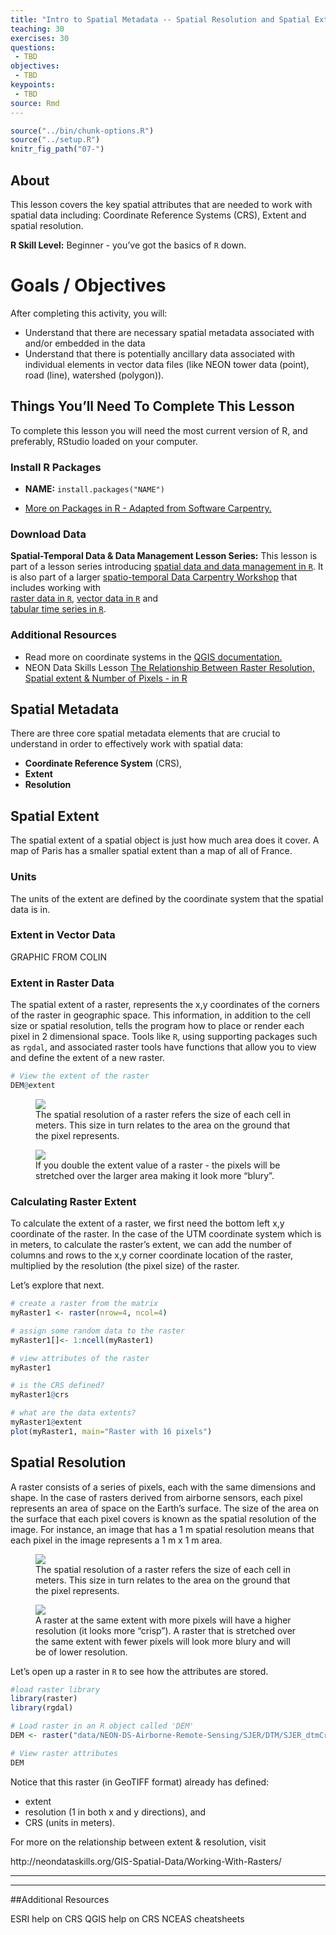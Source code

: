 ```yaml
---
title: "Intro to Spatial Metadata -- Spatial Resolution and Spatial Extent"
teaching: 30
exercises: 30
questions:
 - TBD
objectives:
 - TBD
keypoints:
 - TBD
source: Rmd
---
```



```r
source("../bin/chunk-options.R")
source("../setup.R")
knitr_fig_path("07-")
```



## About

This lesson covers the key spatial attributes that are needed to work with
spatial data including: Coordinate Reference Systems (CRS), Extent and spatial resolution.

**R Skill Level:** Beginner - you've got the basics of `R` down.



# Goals / Objectives

After completing this activity, you will:

* Understand that there are necessary spatial metadata associated with and/or
embedded in the data
* Understand that there is potentially ancillary data associated with individual
elements in vector data files (like NEON tower data (point), road (line), watershed (polygon)).


## Things You’ll Need To Complete This Lesson
To complete this lesson you will need the most current version of R, and
preferably, RStudio loaded on your computer.

### Install R Packages

* **NAME:** `install.packages("NAME")`

* [More on Packages in R - Adapted from Software Carpentry.]({{site.baseurl}}R/Packages-In-R/)

### Download Data



**Spatial-Temporal Data & Data Management Lesson Series:** This lesson is part
of a lesson series introducing
[spatial data and data management in `R` ]({{ site.baseurl }}tutorial/URL).
It is also part of a larger
[spatio-temporal Data Carpentry Workshop ]({{ site.baseurl }}workshops/spatio-temporal-workshop)
that includes working with  
[raster data in `R` ]({{ site.baseurl }}tutorial/spatial-raster-series),
[vector data in `R` ]({{ site.baseurl }}tutorial/spatial-vector-series)
and  
[tabular time series in `R` ]({{ site.baseurl }}tutorial/tabular-time-series).

### Additional Resources
* Read more on coordinate systems in the
<a href="http://docs.qgis.org/2.0/en/docs/gentle_gis_introduction/coordinate_reference_systems.html" target="_blank">
QGIS documentation.</a>
* NEON Data Skills Lesson <a href="{{ site.baseurl }}/GIS-Spatial-Data/Working-With-Rasters/" target="_blank">The Relationship Between Raster Resolution, Spatial extent & Number of Pixels - in R</a>



## Spatial Metadata
There are three core spatial metadata elements that are crucial to understand
in order to effectively work with spatial data:

* **Coordinate Reference System** (CRS),
* **Extent**
* **Resolution**



## Spatial Extent
The spatial extent of a spatial object is just how much area does it cover. A
map of Paris has a smaller spatial extent than a map of all of France.  

### Units
The units of the extent are defined by the coordinate system that the spatial
data is in.  

### Extent in Vector Data
GRAPHIC FROM COLIN

### Extent in Raster Data
The spatial extent of a raster, represents the x,y coordinates of the corners
of the raster in geographic space. This information, in addition to the cell
size or spatial resolution, tells the program how to place or render each pixel
in 2 dimensional space.  Tools like `R`, using supporting packages such as
`rgdal`, and associated raster tools have functions that allow you to view and
define the extent of a new raster.

``` r
# View the extent of the raster
DEM@extent

```

<figure>
    <a href="{{ site.baseurl }}/images/hyperspectral/pixelDetail.png">
    <img src="{{ site.baseurl }}/images/hyperspectral/pixelDetail.png"></a>
    <figcaption>The spatial resolution of a raster refers the size of each cell
    in meters. This size in turn relates to the area on the ground that the pixel
    represents.</figcaption>
</figure>


<figure>
    <img src="{{ site.baseurl }}/images/spatialData/raster2.png">
    <figcaption>If you double the extent value of a raster - the pixels will be
    stretched over the larger area making it look more "blury".
    </figcaption>
</figure>

### Calculating Raster Extent
To calculate the extent of a raster, we first need the bottom left x,y
coordinate of the raster. In
the case of the UTM coordinate system which is in meters, to calculate
the raster's extent, we can add the number of columns and rows to the x,y corner
coordinate location of the raster, multiplied by the resolution (the pixel size)
of the raster.

Let's explore that next.

``` r
# create a raster from the matrix
myRaster1 <- raster(nrow=4, ncol=4)

# assign some random data to the raster
myRaster1[]<- 1:ncell(myRaster1)

# view attributes of the raster
myRaster1

# is the CRS defined?
myRaster1@crs

# what are the data extents?
myRaster1@extent
plot(myRaster1, main="Raster with 16 pixels")

```

## Spatial Resolution
A raster consists of a series of pixels, each with the same dimensions
and shape. In the case of rasters derived from airborne sensors, each pixel
represents an area of space on the Earth's surface. The size of the area on the
surface that each pixel covers is known as the spatial resolution of the image.
For instance, an image that has a 1 m spatial resolution means that each pixel in
the image represents a 1 m x 1 m area.

<figure>
    <a href="{{ site.baseurl }}/images/hyperspectral/pixelDetail.png">
    <img src="{{ site.baseurl }}/images/hyperspectral/pixelDetail.png"></a>
    <figcaption>The spatial resolution of a raster refers the size of each cell
    in meters. This size in turn relates to the area on the ground that the pixel
    represents.</figcaption>
</figure>

<figure>
    <img src="{{ site.baseurl }}/images/spatialData/raster1.png">
    <figcaption>A raster at the same extent with more pixels will have a higher
    resolution (it looks more "crisp"). A raster that is stretched over the same
    extent with fewer pixels will look more blury and will be of lower resolution.
    </figcaption>
</figure>

Let's open up a raster in `R` to see how the attributes are stored.

``` r
#load raster library
library(raster)
library(rgdal)

# Load raster in an R object called 'DEM'
DEM <- raster("data/NEON-DS-Airborne-Remote-Sensing/SJER/DTM/SJER_dtmCrop.tif")  

# View raster attributes
DEM

```

Notice that this raster (in GeoTIFF format) already has defined:

* extent
* resolution (1 in both x and y directions), and
* CRS (units in meters).


For more on the relationship between extent & resolution, visit

http://neondataskills.org/GIS-Spatial-Data/Working-With-Rasters/

***
***

##Additional Resources

ESRI help on CRS
QGIS help on CRS
NCEAS cheatsheets
